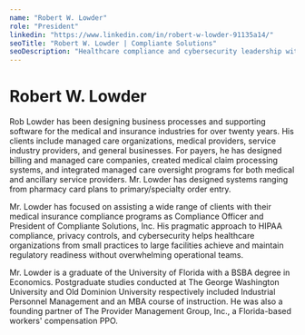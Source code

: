 ```yaml
---
name: "Robert W. Lowder"
role: "President"
linkedin: "https://www.linkedin.com/in/robert-w-lowder-91135a14/"
seoTitle: "Robert W. Lowder | Compliante Solutions"
seoDescription: "Healthcare compliance and cybersecurity leadership with 25+ years of experience in HIPAA programs, risk assessments, and multi-site implementation."
---
```


# Robert W. Lowder

Rob Lowder has been designing business processes and supporting software for the medical and insurance industries for over twenty years. His clients include managed care organizations, medical providers, service industry providers, and general businesses. For payers, he has designed billing and managed care companies, created medical claim processing systems, and integrated managed care oversight programs for both medical and ancillary service providers. Mr. Lowder has designed systems ranging from pharmacy card plans to primary/specialty order entry.

Mr. Lowder has focused on assisting a wide range of clients with their medical insurance compliance programs as Compliance Officer and President of Compliante Solutions, Inc. His pragmatic approach to HIPAA compliance, privacy controls, and cybersecurity helps healthcare organizations from small practices to large facilities achieve and maintain regulatory readiness without overwhelming operational teams.

Mr. Lowder is a graduate of the University of Florida with a BSBA degree in Economics. Postgraduate studies conducted at The George Washington University and Old Dominion University respectively included Industrial Personnel Management and an MBA course of instruction. He was also a founding partner of The Provider Management Group, Inc., a Florida-based workers&apos; compensation PPO.